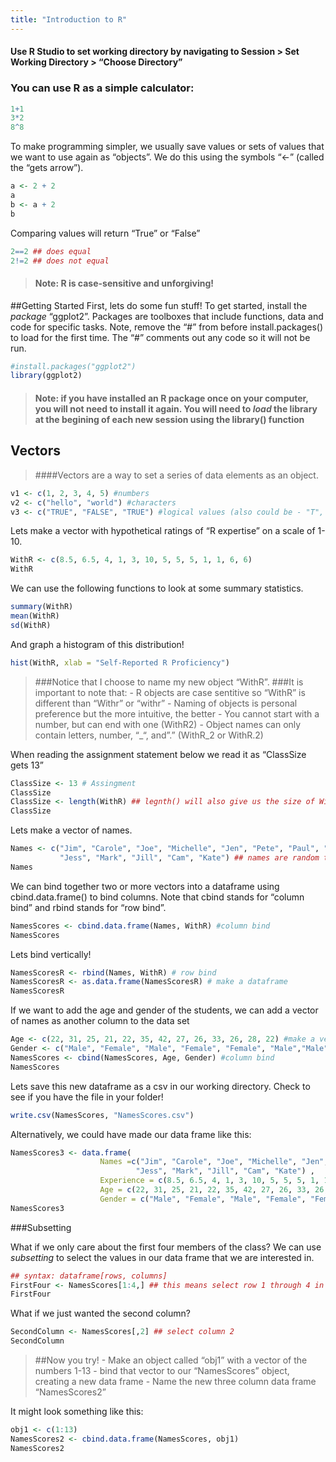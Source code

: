 ```yaml
---
title: "Introduction to R"
---
```

#### Use R Studio to set working directory by navigating to Session > Set Working Directory > "Choose Directory"

### You can use R as a simple calculator:
```r
1+1
3*2
8^8
```


To make programming simpler, we usually save values or sets of values that we want to use again as "objects". We do this using the symbols "<-" (called the "gets arrow"). 
```r
a <- 2 + 2
a
b <- a + 2
b
```



Comparing values will return "True" or "False"
```r
2==2 ## does equal 
2!=2 ## does not equal
```


>#### Note: R is case-sensitive and unforgiving! 



##Getting Started 
First, lets do some fun stuff! To get started, install the *package* "ggplot2". Packages are toolboxes that include functions, data and code for specific tasks. Note, remove the "#" from before install.packages() to load for the first time. The "#" comments out any code so it will not be run.

```r
#install.packages("ggplot2")
library(ggplot2)
```

> #### Note: if you have installed an R package once on your computer, you will not need to install it again. You will need to *load* the library at the begining of each new session using the library() function




<!-- ## Getting Data Into R -->

<!-- Now make sure to place your "StripeRust.csv" file in the working directory that we set, then load the data in using the "read.csv" *function*.  -->
<!-- ```{r} -->
<!-- RustData <- read.csv("StripeRust.csv", header = TRUE)  -->
<!--   #Header = TRUE lets R know that we have headings in the first row of our data set.  -->

<!-- head(RustData) ## check the first few rows of the dataset -->
<!-- names(RustData) ## check the column headers -->
<!-- ``` -->


<!-- > #### Note: this data is disease severity ratings taken in a wheat stripe rust nursury over the course of two seasons. "DAI" = days after inoculation.  -->


<!-- We can plot this data using ggplot2. Tell the graphing function to use the data "RustData" and then add a layer to the plot with the geom_point() function with severity on the y axis and time on the x axis. Color the points by the year that data was collected.  -->
<!-- ```{r} -->
<!-- ggplot(data = RustData) + -->
<!--   geom_point(mapping = aes(x = DAI, y = Severity, color = Year)) -->
<!-- ``` -->

<!-- >#### Note: It looks like disease took longer to develop in year 2, and was less severe by day 100. -->


<!-- If we switch from the function "geom_point" to "geom_line" we can plot lines and not points.   -->
<!-- ```{r} -->
<!-- ggplot(data = RustData) + -->
<!--   geom_line(mapping = aes(x = DAI, y = Severity, color = Year)) -->
<!-- ``` -->

<!-- We can look at the graphs side-by-side using the facet_wrap() function.  -->
<!-- ```{r} -->
<!-- ggplot(data = RustData) + -->
<!--   geom_point(mapping = aes(x = DAI, y = Severity)) + -->
<!--   facet_wrap(~Year)  -->
<!-- ``` -->

<!-- > #### Note: be sure to include a "+" at the end of each line, until you want to close the command.    -->

<!-- Finally, lets add a title!  -->
<!-- ```{r} -->
<!-- ggplot(data = RustData) + -->
<!--   geom_point(mapping = aes(x = DAI, y = Severity, color = Year)) + -->
<!--   facet_wrap(~Year) + -->
<!--   labs(title = "Stripe Rust Severity Over Time") -->
<!-- ``` -->

## Vectors

> ####Vectors are a way to set a series of data elements as an object. 

```r
v1 <- c(1, 2, 3, 4, 5) #numbers
v2 <- c("hello", "world") #characters 
v3 <- c("TRUE", "FALSE", "TRUE") #logical values (also could be - "T", "F", "T")
```


Lets make a vector with hypothetical ratings of "R expertise" on a scale of 1-10.  
```r
WithR <- c(8.5, 6.5, 4, 1, 3, 10, 5, 5, 5, 1, 1, 6, 6)
WithR
```

We can use the following functions to look at some summary statistics. 
```r
summary(WithR)
mean(WithR)
sd(WithR)
```

And graph a histogram of this distribution!
```r
hist(WithR, xlab = "Self-Reported R Proficiency")
```


> ###Notice that I choose to name my new object "WithR". 
> ###It is important to note that:
  - R objects are case sentitive so "WithR" is different than "Withr" or "withr"
  - Naming of objects is personal preference but the more intuitive, the better 
  - You cannot start with a number, but can end with one (WithR2)
  - Object names can only contain letters, number, "_", and "." (WithR_2 or WithR.2)
  
When reading the assignment statement below we read it as "ClassSize gets 13"
```r
ClassSize <- 13 # Assingment
ClassSize
ClassSize <- length(WithR) ## legnth() will also give us the size of WithR
ClassSize
```

Lets make a vector of names. 
```r
Names <- c("Jim", "Carole", "Joe", "Michelle", "Jen", "Pete", "Paul", "Tim", 
           "Jess", "Mark", "Jill", "Cam", "Kate") ## names are random to preserve anonymity
Names
```

We can bind together two or more vectors into a dataframe using cbind.data.frame() to bind columns. Note that cbind stands for "column bind" and rbind stands for "row bind".
```r
NamesScores <- cbind.data.frame(Names, WithR) #column bind
NamesScores
```


Lets bind vertically!
```r
NamesScoresR <- rbind(Names, WithR) # row bind
NamesScoresR <- as.data.frame(NamesScoresR) # make a dataframe
NamesScoresR
```


If we want to add the age and gender of the students, we can add a vector of names as another column to the data set

```r
Age <- c(22, 31, 25, 21, 22, 35, 42, 27, 26, 33, 26, 28, 22) #make a vector of ages
Gender <- c("Male", "Female", "Male", "Female", "Female", "Male","Male","Male", "Female", "Male", "Female", "Male", "Female")
NamesScores <- cbind(NamesScores, Age, Gender) #column bind
NamesScores
```


Lets save this new dataframe as a csv in our working directory. Check to see if you have the file in your folder!

```r
write.csv(NamesScores, "NamesScores.csv")
```

Alternatively, we could have made our data frame like this: 
```r
NamesScores3 <- data.frame(
                    Names =c("Jim", "Carole", "Joe", "Michelle", "Jen", "Pete", "Paul", "Tim", 
                            "Jess", "Mark", "Jill", "Cam", "Kate") ,
                    Experience = c(8.5, 6.5, 4, 1, 3, 10, 5, 5, 5, 1, 1, 6, 6) , 
                    Age = c(22, 31, 25, 21, 22, 35, 42, 27, 26, 33, 26, 28, 22) , 
                    Gender = c("Male", "Female", "Male", "Female", "Female", "Male","Male","Male", "Female", "Male", "Female", "Male", "Female"))
NamesScores3            
```



###Subsetting

What if we only care about the first four members of the class? We can use *subsetting* to select the values in our data frame that we are interested in. 
```r
## syntax: dataframe[rows, columns]
FirstFour <- NamesScores[1:4,] ## this means select row 1 through 4 in data frame NamesScores
FirstFour
```

What if we just wanted the second column?
```r
SecondColumn <- NamesScores[,2] ## select column 2
SecondColumn 
```



> ##Now you try! 
  - Make an object called "obj1" with a vector of the numbers 1-13
  - bind that vector to our "NamesScores" object, creating a new data frame
  - Name the new three column data frame "NamesScores2"
  
It might look something like this:
```r
obj1 <- c(1:13)
NamesScores2 <- cbind.data.frame(NamesScores, obj1)
NamesScores2
```

